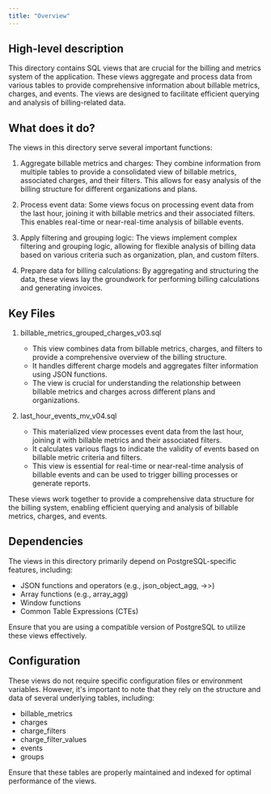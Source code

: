 ```yaml
---
title: "Overview"
---
```


## High-level description
This directory contains SQL views that are crucial for the billing and metrics system of the application. These views aggregate and process data from various tables to provide comprehensive information about billable metrics, charges, and events. The views are designed to facilitate efficient querying and analysis of billing-related data.

## What does it do?
The views in this directory serve several important functions:

1. Aggregate billable metrics and charges: They combine information from multiple tables to provide a consolidated view of billable metrics, associated charges, and their filters. This allows for easy analysis of the billing structure for different organizations and plans.

2. Process event data: Some views focus on processing event data from the last hour, joining it with billable metrics and their associated filters. This enables real-time or near-real-time analysis of billable events.

3. Apply filtering and grouping logic: The views implement complex filtering and grouping logic, allowing for flexible analysis of billing data based on various criteria such as organization, plan, and custom filters.

4. Prepare data for billing calculations: By aggregating and structuring the data, these views lay the groundwork for performing billing calculations and generating invoices.

## Key Files

1. billable_metrics_grouped_charges_v03.sql
   - This view combines data from billable metrics, charges, and filters to provide a comprehensive overview of the billing structure.
   - It handles different charge models and aggregates filter information using JSON functions.
   - The view is crucial for understanding the relationship between billable metrics and charges across different plans and organizations.

2. last_hour_events_mv_v04.sql
   - This materialized view processes event data from the last hour, joining it with billable metrics and their associated filters.
   - It calculates various flags to indicate the validity of events based on billable metric criteria and filters.
   - This view is essential for real-time or near-real-time analysis of billable events and can be used to trigger billing processes or generate reports.

These views work together to provide a comprehensive data structure for the billing system, enabling efficient querying and analysis of billable metrics, charges, and events.

## Dependencies
The views in this directory primarily depend on PostgreSQL-specific features, including:
- JSON functions and operators (e.g., json_object_agg, -&gt;&gt;)
- Array functions (e.g., array_agg)
- Window functions
- Common Table Expressions (CTEs)

Ensure that you are using a compatible version of PostgreSQL to utilize these views effectively.

## Configuration
These views do not require specific configuration files or environment variables. However, it's important to note that they rely on the structure and data of several underlying tables, including:
- billable_metrics
- charges
- charge_filters
- charge_filter_values
- events
- groups

Ensure that these tables are properly maintained and indexed for optimal performance of the views.